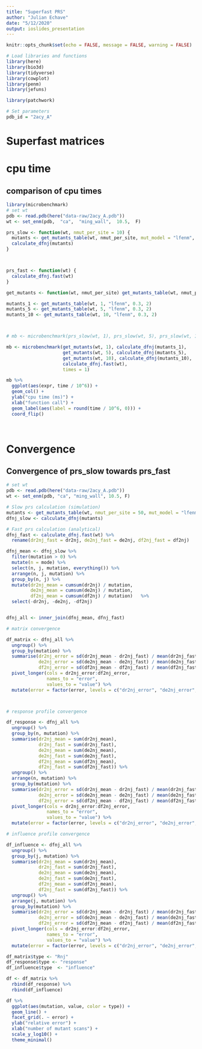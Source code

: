 ```yaml
---
title: "Superfast PRS"
author: "Julian Echave"
date: "5/12/2020"
output: ioslides_presentation
---
```


```r
knitr::opts_chunk$set(echo = FALSE, message = FALSE, warning = FALSE)
```


```r
# Load libraries and functions
library(here)
library(bio3d)
library(tidyverse)
library(cowplot)
library(penm)
library(jefuns)

library(patchwork)
```

```r
# Set parameters
pdb_id = "2acy_A"
```


# Superfast matrices

# cpu time

## comparison of cpu times

```r
library(microbenchmark)
# set wt
pdb <- read.pdb(here("data-raw/2acy_A.pdb"))
wt <- set_enm(pdb,  "ca",  "ming_wall",  10.5,  F)

prs_slow <- function(wt, nmut_per_site = 10) {
  mutants <- get_mutants_table(wt, nmut_per_site, mut_model = "lfenm", mut_dl_sigma = 0.3, mut_sd_min = 2)
  calculate_dfnj(mutants)
}



prs_fast <- function(wt) {
  calculate_dfnj.fast(wt)
}

get_mutants <- function(wt, nmut_per_site) get_mutants_table(wt, nmut_per_site, "lfenm", 0.3, 2)

mutants_1 <- get_mutants_table(wt, 1, "lfenm", 0.3, 2)
mutants_5 <- get_mutants_table(wt, 5, "lfenm", 0.3, 2)
mutants_10 <- get_mutants_table(wt, 10, "lfenm", 0.3, 2)



# mb <- microbenchmark(prs_slow(wt, 1), prs_slow(wt, 5), prs_slow(wt, 10),  prs_fast(wt),  times = 1)

mb <- microbenchmark(get_mutants(wt, 1), calculate_dfnj(mutants_1),
                     get_mutants(wt, 5), calculate_dfnj(mutants_5),
                     get_mutants(wt, 10), calculate_dfnj(mutants_10),
                     calculate_dfnj.fast(wt),
                     times = 1)

mb %>% 
  ggplot(aes(expr, time / 10^6)) +
  geom_col() +
  ylab("cpu time (ms)") +
  xlab("function call") +
  geom_label(aes(label = round(time / 10^6, 0))) +
  coord_flip()

  
```


# Convergence

## Convergence of prs_slow towards prs_fast

```r
# set wt
pdb <- read.pdb(here("data-raw/2acy_A.pdb"))
wt <- set_enm(pdb, "ca", "ming_wall", 10.5, F)

# Slow prs calculation (simulation)
mutants <- get_mutants_table(wt, nmut_per_site = 50, mut_model = "lfenm", mut_dl_sigma = 0.3, mut_sd_min = 2)
dfnj_slow <- calculate_dfnj(mutants)

# Fast prs calculation (analytical)
dfnj_fast <- calculate_dfnj.fast(wt) %>% 
  rename(dr2nj_fast = dr2nj, de2nj_fast = de2nj, df2nj_fast = df2nj) 
```

```r
dfnj_mean <- dfnj_slow %>% 
  filter(mutation > 0) %>% 
  mutate(n = mode) %>% 
  select(n, j, mutation, everything()) %>% 
  arrange(n, j, mutation) %>% 
  group_by(n, j) %>% 
  mutate(dr2nj_mean = cumsum(dr2nj) / mutation,
         de2nj_mean = cumsum(de2nj) / mutation,
         df2nj_mean = cumsum(df2nj) / mutation)   %>% 
  select(-dr2nj, -de2nj, -df2nj)  


dfnj_all <- inner_join(dfnj_mean, dfnj_fast)
```

```r

# matrix convergence

df_matrix <- dfnj_all %>% 
  ungroup() %>% 
  group_by(mutation) %>% 
  summarise(dr2nj_error = sd(dr2nj_mean - dr2nj_fast) / mean(dr2nj_fast),
            de2nj_error = sd(de2nj_mean - de2nj_fast) / mean(de2nj_fast),
            df2nj_error = sd(df2nj_mean - df2nj_fast) / mean(df2nj_fast)) %>% 
  pivot_longer(cols = dr2nj_error:df2nj_error,
               names_to = "error",
               values_to = "value") %>% 
  mutate(error = factor(error, levels = c("dr2nj_error", "de2nj_error", "df2nj_error"))) 



# response profile convergence

df_response <- dfnj_all %>% 
  ungroup() %>% 
  group_by(n, mutation) %>% 
  summarise(dr2nj_mean = sum(dr2nj_mean),
            dr2nj_fast = sum(dr2nj_fast),
            de2nj_mean = sum(de2nj_mean),
            de2nj_fast = sum(de2nj_fast),
            df2nj_mean = sum(df2nj_mean),
            df2nj_fast = sum(df2nj_fast)) %>% 
  ungroup() %>% 
  arrange(n, mutation) %>% 
  group_by(mutation) %>% 
  summarise(dr2nj_error = sd(dr2nj_mean - dr2nj_fast) / mean(dr2nj_fast),
            de2nj_error = sd(de2nj_mean - de2nj_fast) / mean(de2nj_fast),
            df2nj_error = sd(df2nj_mean - df2nj_fast) / mean(df2nj_fast)) %>% 
  pivot_longer(cols = dr2nj_error:df2nj_error,
               names_to = "error",
               values_to = "value") %>% 
  mutate(error = factor(error, levels = c("dr2nj_error", "de2nj_error", "df2nj_error"))) 

# influence profile convergence

df_influence <- dfnj_all %>% 
  ungroup() %>% 
  group_by(j, mutation) %>% 
  summarise(dr2nj_mean = sum(dr2nj_mean),
            dr2nj_fast = sum(dr2nj_fast),
            de2nj_mean = sum(de2nj_mean),
            de2nj_fast = sum(de2nj_fast),
            df2nj_mean = sum(df2nj_mean),
            df2nj_fast = sum(df2nj_fast)) %>% 
  ungroup() %>% 
  arrange(j, mutation) %>% 
  group_by(mutation) %>% 
  summarise(dr2nj_error = sd(dr2nj_mean - dr2nj_fast) / mean(dr2nj_fast),
            de2nj_error = sd(de2nj_mean - de2nj_fast) / mean(de2nj_fast),
            df2nj_error = sd(df2nj_mean - df2nj_fast) / mean(df2nj_fast)) %>% 
  pivot_longer(cols = dr2nj_error:df2nj_error,
               names_to = "error",
               values_to = "value") %>% 
  mutate(error = factor(error, levels = c("dr2nj_error", "de2nj_error", "df2nj_error")))
```


```r
df_matrix$type <- "Rnj"
df_response$type <- "response"
df_influence$type  <- "influence"

df <- df_matrix %>% 
  rbind(df_response) %>% 
  rbind(df_influence)

df %>% 
  ggplot(aes(mutation, value, color = type)) +
  geom_line() +
  facet_grid(. ~ error) +
  ylab("relative error") +
  xlab("number of mutant scans") +
  scale_y_log10() +
  theme_minimal()

```




